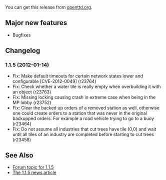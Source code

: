
{{en/Archive/OpenTTD/Navigation}}
{{en/Archive/OpenTTD/NaviPrevNext|prev=en/Archive/OpenTTD/OpenTTD 1.1.4|next=en/Archive/OpenTTD/OpenTTD 1.2.0|date=2012-01-14}}

You can get this release from [http://www.openttd.org/en/download-stable/1.1.5 openttd.org].

==Major new features==

* Bugfixes

==Changelog==

===1.1.5 (2012-01-14)===
* Fix: Make default timeouts for certain network states lower and configurable [CVE-2012-0049] {{en/Flyspray|4955}} (r23764)
* Fix: Check whether a water tile is really empty when overbuilding it with an object {{en/Flyspray|4956}} (r23763)
* Fix: Missing locking causing crash in extreme case when being in the MP lobby {{en/Flyspray|4938}} (r23752)
* Fix: Clear the backed up orders of a removed station as well, otherwise one could create orders to a station that was never in the original backupped orders. For example a road vehicle trying to go to a buoy {{en/Flyspray|4876}} (r23464)
* Fix: Do not assume all industries that cut trees have tile (0,0) and wait until all tiles of an industry are completed before starting to cut trees (r23458)

==See Also==

*[http://www.tt-forums.net/viewtopic.php?f=29&t=58207 Forum topic for 1.1.5]
*[http://www.openttd.org/en/news/162 The 1.1.5 news article]